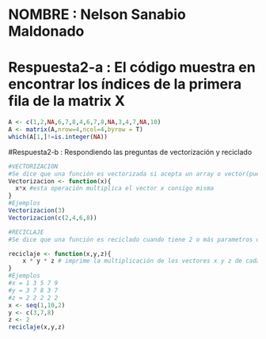 # NOMBRE : Nelson Sanabio Maldonado
# Respuesta2-a : El código muestra en encontrar los índices de la primera fila de la matrix X
```r
A <- c(1,2,NA,6,7,8,4,6,7,8,NA,3,4,7,NA,10)
A <- matrix(A,nrow=4,ncol=4,byrow = T)
which(A[1,]!=is.integer(NA))

```
#Respuesta2-b : Respondiendo las preguntas de vectorización y reciclado 

```r

#VECTORIZACION
#Se dice que una función es vectorizada si acepta un array o vector(puede incluir un numero porque este es de una dimensión unitaria) como parametro de la función creada
Vectorizacion <- function(x){
  x*x #esta operación multiplica el vector x consigo misma
}
#Ejemplos
Vectorizacion(3) 
Vectorizacion(c(2,4,6,8))

#RECICLAJE
#Se dice que una función es reciclado cuando tiene 2 o más parametros de distinta longitud en lo cual hace operaciones y todas las variables cumplen dicha operación es decir si un vector es de longitud 10, los demas se acoplaran a este vector , repitiendo sus valores para llegar a la longitud 10

reciclaje <- function(x,y,z){
	x * y * z # imprime la multiplicación de los vectores x y z de cada elemento
}
#Ejemplos
#x = 1 3 5 7 9
#y = 3 7 8 3 7
#z = 2 2 2 2 2
x <- seq(1,10,2)
y <- c(3,7,8)
z <- 2
reciclaje(x,y,z) 



```
